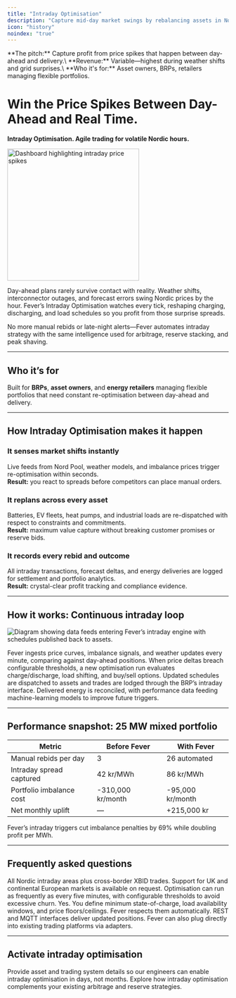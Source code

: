```yaml
---
title: "Intraday Optimisation"
description: "Capture mid-day market swings by rebalancing assets in Nordic intraday markets with Fever."
icon: "history"
noindex: "true"
---
```


<Info>
**The pitch:** Capture profit from price spikes that happen between day-ahead and delivery.\
**Revenue:** Variable—highest during weather shifts and grid surprises.\
**Who it's for:** Asset owners, BRPs, retailers managing flexible portfolios.
</Info>

# Win the Price Spikes Between Day-Ahead and Real Time.

**Intraday Optimisation. Agile trading for volatile Nordic hours.**

<img
  src="/images/hero-dark.png"
  alt="Dashboard highlighting intraday price spikes"
  noZoom={true}
  height="300"
  className="rounded-xl"
/>

Day-ahead plans rarely survive contact with reality. Weather shifts, interconnector outages, and forecast errors swing Nordic prices by the hour. Fever’s Intraday Optimisation watches every tick, reshaping charging, discharging, and load schedules so you profit from those surprise spreads.

No more manual rebids or late-night alerts—Fever automates intraday strategy with the same intelligence used for arbitrage, reserve stacking, and peak shaving.

---

## Who it’s for

Built for **BRPs**, **asset owners**, and **energy retailers** managing flexible portfolios that need constant re-optimisation between day-ahead and delivery.

---

## How Intraday Optimisation makes it happen

### It senses market shifts instantly
Live feeds from Nord Pool, weather models, and imbalance prices trigger re-optimisation within seconds.\
**Result:** you react to spreads before competitors can place manual orders.

### It replans across every asset
Batteries, EV fleets, heat pumps, and industrial loads are re-dispatched with respect to constraints and commitments.\
**Result:** maximum value capture without breaking customer promises or reserve bids.

### It records every rebid and outcome
All intraday transactions, forecast deltas, and energy deliveries are logged for settlement and portfolio analytics.\
**Result:** crystal-clear profit tracking and compliance evidence.

---

## How it works: Continuous intraday loop

![Diagram showing data feeds entering Fever’s intraday engine with schedules published back to assets.](/images/hero-light.png)

<Steps>
  <Step title="Monitor markets">
    Fever ingests price curves, imbalance signals, and weather updates every minute, comparing against day-ahead positions.
  </Step>
  <Step title="Trigger optimisation">
    When price deltas breach configurable thresholds, a new optimisation run evaluates charge/discharge, load shifting, and buy/sell options.
  </Step>
  <Step title="Execute + publish">
    Updated schedules are dispatched to assets and trades are lodged through the BRP’s intraday interface.
  </Step>
  <Step title="Settle + learn">
    Delivered energy is reconciled, with performance data feeding machine-learning models to improve future triggers.
  </Step>
</Steps>

---

## Performance snapshot: 25 MW mixed portfolio

| Metric | Before Fever | With Fever |
| ------ | ------------ | ---------- |
| Manual rebids per day | 3 | 26 automated |
| Intraday spread captured | 42 kr/MWh | 86 kr/MWh |
| Portfolio imbalance cost | -310,000 kr/month | -95,000 kr/month |
| Net monthly uplift | — | +215,000 kr |

<tip>
  Fever’s intraday triggers cut imbalance penalties by 69% while doubling profit per MWh.
</tip>

---

## Frequently asked questions

<AccordionGroup>
  <Accordion title="Which markets are supported?">
    All Nordic intraday areas plus cross-border XBID trades. Support for UK and continental European markets is available on request.
  </Accordion>
  <Accordion title="How fast can Fever rebid?">
    Optimisation can run as frequently as every five minutes, with configurable thresholds to avoid excessive churn.
  </Accordion>
  <Accordion title="Can I set guardrails?">
    Yes. You define minimum state-of-charge, load availability windows, and price floors/ceilings. Fever respects them automatically.
  </Accordion>
  <Accordion title="How do I integrate my BRP systems?">
    REST and MQTT interfaces deliver updated positions. Fever can also plug directly into existing trading platforms via adapters.
  </Accordion>
</AccordionGroup>

---

## Activate intraday optimisation

<CardGroup cols={2}>
  <Card title="Connect my portfolio" icon="link" href="/get-started">
    Provide asset and trading system details so our engineers can enable intraday optimisation in days, not months.
  </Card>
  <Card title="Talk to a strategist" icon="comments" href="/contact">
    Explore how intraday optimisation complements your existing arbitrage and reserve strategies.
  </Card>
</CardGroup>
